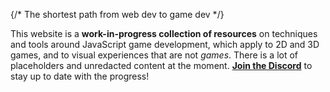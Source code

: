 

<MainTitle />

{/* The shortest path from web dev to game dev */}

This website is a **work-in-progress collection of resources** on techniques and tools around JavaScript game development, which apply to 2D and 3D games, and to visual experiences that are not _games_. There is a lot of placeholders and unredacted content at the moment. [**Join the
Discord**](https://webgamedev.com/discord) to stay up to date with the progress!

<div className="my-6 space-y-6">
  <CGSponsor />
  <PokiSponsor />
</div>

<br />

<HomeLabel />

<NewsletterIframe />
